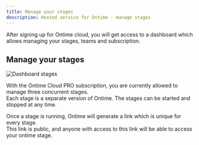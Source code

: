 ```yaml
---
title: Manage your stages
description: Hosted service for Ontime - manage stages
---
```


After signing up for Ontime cloud, you will get access to a dashboard which allows managing your stages, teams and subscription.

## Manage your stages

![Dashboard stages](../../../assets/ontime-cloud/dashboard-stages.png)

With the Ontime Cloud PRO subscription, you are currently allowed to manage three concurrent stages. \
Each stage is a separate version of Ontime. The stages can be started and stopped at any time.

Once a stage is running, Ontime will generate a link which is unique for every stage. \
This link is public, and anyone with access to this link will be able to access your ontime stage.
